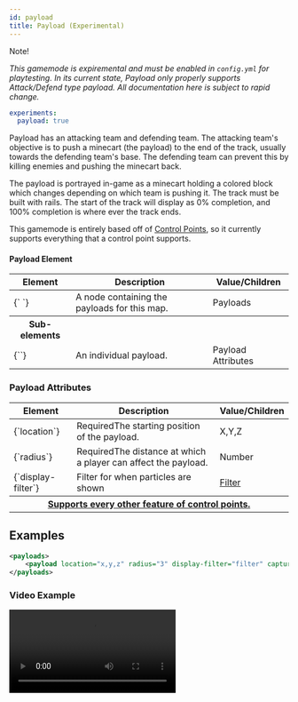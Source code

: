 ```yaml
---
id: payload
title: Payload (Experimental)
---
```


<span className="badge badge--warning">Note!</span>

_This gamemode is expiremental and must be enabled in `config.yml` for playtesting.
In its current state, Payload only properly supports Attack/Defend type payload.
All documentation here is subject to rapid change._

```yml
experiments:
  payload: true
```

Payload has an attacking team and defending team. The attacking team's objective is to push
a minecart (the payload) to the end of the track, usually towards the defending team's base.
The defending team can prevent this by killing enemies and pushing the minecart back.

The payload is portrayed in-game as a minecart holding a colored block which changes depending on which team is
pushing it. The track must be built with rails.
The start of the track will display as 0% completion, and 100% completion is where ever the track ends.

This gamemode is entirely based off of [Control Points](/docs/modules/objectives/control-points),
so it currently supports everything that a control point supports.

#### Payload Element

<div className="table-container">
  <table>
    <thead>
      <tr>
        <th>Element</th>
        <th>Description</th>
        <th>Value/Children</th>
      </tr>
    </thead>
    <tbody>
      <tr>
        <td>
          <label>{`<payloads> </payloads>`}</label>
        </td>
        <td>A node containing the payloads for this map.</td>
        <td>
          <span className="badge badge--secondary">Payloads</span>
        </td>
      </tr>
      <tr>
        <th>Sub-elements</th>
        <th />
        <th />
      </tr>
      <tr>
        <td>
          <label>{`<payload/>`}</label>
        </td>
        <td>An individual payload.</td>
        <td>
          <span className="badge badge--secondary">Payload Attributes</span>
        </td>
      </tr>
    </tbody>
  </table>
</div>

### Payload Attributes

<div className="table-container">
  <table>
    <thead>
      <tr>
        <th>Element</th>
        <th>Description</th>
        <th>Value/Children</th>
      </tr>
    </thead>
    <tbody>
      <tr>
        <td>
          <label>{`location`}</label>
        </td>
        <td>
          <span className="badge badge--danger">Required</span>The starting
          position of the payload.
        </td>
        <td>
          <span className="badge badge--primary">X,Y,Z</span>
        </td>
      </tr>
      <tr>
        <td>
          <label>{`radius`}</label>
        </td>
        <td>
          <span className="badge badge--danger">Required</span>The distance at
          which a player can affect the payload.
        </td>
        <td>
          <span className="badge badge--primary">Number</span>
        </td>
      </tr>
      <tr>
        <td>
          <label>{`display-filter`}</label>
        </td>
        <td>Filter for when particles are shown</td>
        <td>
          <a href="/docs/modules/mechanics/filters">Filter</a>
        </td>
      </tr>
      <tr id="creatures">
        <th colspan="3">
          <a href="/docs/modules/objectives/control-points#control-point-attributes">
            Supports every other feature of control points.
          </a>
        </th>
      </tr>
    </tbody>
  </table>
</div>

## Examples

```xml
<payloads>
    <payload location="x,y,z" radius="3" display-filter="filter" capture-time="1m" decay-rate="0.25" .../>
</payloads>
```

### Video Example

<video controls>
  <source
    src="https://user-images.githubusercontent.com/11789291/192090427-8c315f9d-0442-40fe-a63a-d3f13d37ff12.mp4"
    type="video/mp4"
  />
</video>
